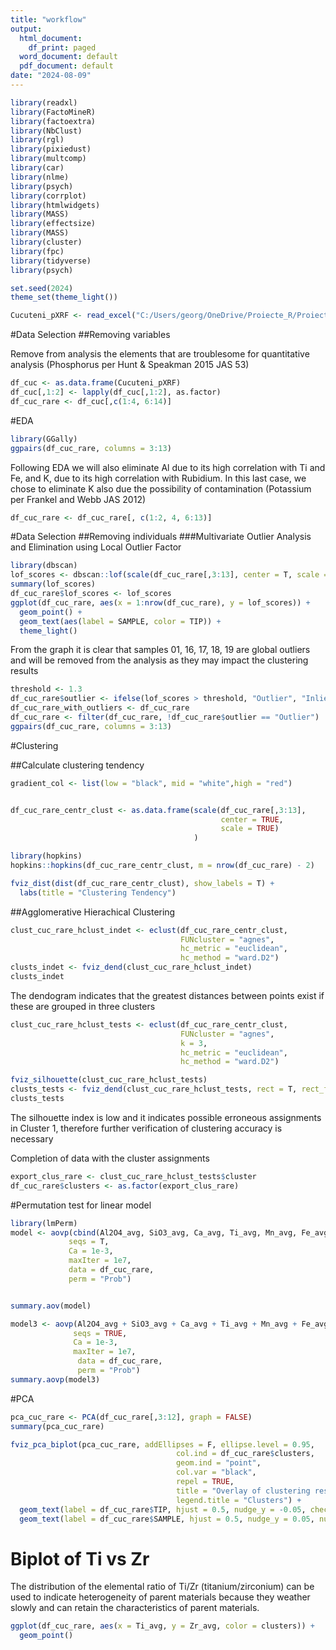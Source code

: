 ```yaml
---
title: "workflow"
output:
  html_document:
    df_print: paged
  word_document: default
  pdf_document: default
date: "2024-08-09"
---
```


```r
library(readxl)
library(FactoMineR)
library(factoextra)
library(NbClust)
library(rgl)
library(pixiedust)
library(multcomp)
library(car)
library(nlme)
library(psych)
library(corrplot)
library(htmlwidgets)
library(MASS)
library(effectsize)
library(MASS)
library(cluster)
library(fpc)
library(tidyverse)
library(psych)

set.seed(2024)
theme_set(theme_light())

Cucuteni_pXRF <- read_excel("C:/Users/georg/OneDrive/Proiecte_R/Proiect-R-Cucuteni/Cucuteni_pXRF.xlsx", sheet = "toate fara 15 RSD>10")
```

#Data Selection
##Removing variables


Remove from analysis the elements that are troublesome for quantitative analysis (Phosphorus per Hunt & Speakman 2015 JAS 53)

```r
df_cuc <- as.data.frame(Cucuteni_pXRF)
df_cuc[,1:2] <- lapply(df_cuc[,1:2], as.factor)
df_cuc_rare <- df_cuc[,c(1:4, 6:14)]
```

#EDA

```r
library(GGally)
ggpairs(df_cuc_rare, columns = 3:13)

```

Following EDA we will also eliminate Al due to its high correlation with Ti and Fe, and K, due to its high correlation with Rubidium. In this last case, we chose to eliminate K also due the possibility of contamination (Potassium per Frankel and Webb JAS 2012)

```r
df_cuc_rare <- df_cuc_rare[, c(1:2, 4, 6:13)]
```


#Data Selection
##Removing individuals
###Multivariate Outlier Analysis and Elimination using Local Outlier Factor


```r
library(dbscan)
lof_scores <- dbscan::lof(scale(df_cuc_rare[,3:13], center = T, scale = T), minPts = 5)
summary(lof_scores)
df_cuc_rare$lof_scores <- lof_scores
ggplot(df_cuc_rare, aes(x = 1:nrow(df_cuc_rare), y = lof_scores)) +
  geom_point() + 
  geom_text(aes(label = SAMPLE, color = TIP)) +
  theme_light()
```
From the graph it is clear that samples 01, 16, 17, 18, 19 are global outliers and will be removed from the analysis as they may impact the clustering results

```r
threshold <- 1.3
df_cuc_rare$outlier <- ifelse(lof_scores > threshold, "Outlier", "Inlier")
df_cuc_rare_with_outliers <- df_cuc_rare
df_cuc_rare <- filter(df_cuc_rare, !df_cuc_rare$outlier == "Outlier")
ggpairs(df_cuc_rare, columns = 3:13)

```

#Clustering

##Calculate clustering tendency

```r
gradient_col <- list(low = "black", mid = "white",high = "red")


df_cuc_rare_centr_clust <- as.data.frame(scale(df_cuc_rare[,3:13],
                                               center = TRUE,
                                               scale = TRUE)
                                         )      

library(hopkins)
hopkins::hopkins(df_cuc_rare_centr_clust, m = nrow(df_cuc_rare) - 2)

fviz_dist(dist(df_cuc_rare_centr_clust), show_labels = T) +
  labs(title = "Clustering Tendency")
```

##Agglomerative Hierachical Clustering

```r
clust_cuc_rare_hclust_indet <- eclust(df_cuc_rare_centr_clust,                       
                                      FUNcluster = "agnes",             
                                      hc_metric = "euclidean",         
                                      hc_method = "ward.D2")           
clusts_indet <- fviz_dend(clust_cuc_rare_hclust_indet)
clusts_indet
```

The dendogram indicates that the greatest distances between points exist if these are grouped in three clusters

```r
clust_cuc_rare_hclust_tests <- eclust(df_cuc_rare_centr_clust,                       
                                      FUNcluster = "agnes",             
                                      k = 3,      
                                      hc_metric = "euclidean",         
                                      hc_method = "ward.D2")           

fviz_silhouette(clust_cuc_rare_hclust_tests)       
clusts_tests <- fviz_dend(clust_cuc_rare_hclust_tests, rect = T, rect_fill = T)
clusts_tests

```

The silhouette index is low and it indicates possible erroneous assignments in Cluster 1, therefore further verification of clustering accuracy is necessary

Completion of data with the cluster assignments

```r
export_clus_rare <- clust_cuc_rare_hclust_tests$cluster
df_cuc_rare$clusters <- as.factor(export_clus_rare)
```


#Permutation test for linear model

```r
library(lmPerm)
model <- aovp(cbind(Al2O4_avg, SiO3_avg, Ca_avg, Ti_avg, Mn_avg, Fe_avg, Zn_avg, Rb_avg, Sr_avg, Zr_avg) ~ clusters,
             seqs = T,
             Ca = 1e-3,
             maxIter = 1e7,
             data = df_cuc_rare, 
             perm = "Prob")


summary.aov(model)

model3 <- aovp(Al2O4_avg + SiO3_avg + Ca_avg + Ti_avg + Mn_avg + Fe_avg + Zn_avg + Rb_avg + Sr_avg + Zr_avg ~ clusters,
              seqs = TRUE,
              Ca = 1e-3,
              maxIter = 1e7,
               data = df_cuc_rare, 
               perm = "Prob")
summary.aovp(model3)
```



#PCA

```r
pca_cuc_rare <- PCA(df_cuc_rare[,3:12], graph = FALSE)
summary(pca_cuc_rare)

fviz_pca_biplot(pca_cuc_rare, addEllipses = F, ellipse.level = 0.95,
                                     col.ind = df_cuc_rare$clusters,                   
                                     geom.ind = "point",
                                     col.var = "black",                       
                                     repel = TRUE,                            
                                     title = "Overlay of clustering results over PCA",
                                     legend.title = "Clusters") + 
  geom_text(label = df_cuc_rare$TIP, hjust = 0.5, nudge_y = -0.05, check_overlap = TRUE) +
  geom_text(label = df_cuc_rare$SAMPLE, hjust = 0.5, nudge_y = 0.05, nudge_x = -0.05, check_overlap = TRUE)
```


# Biplot of Ti vs Zr
The distribution of the elemental ratio of Ti/Zr (titanium/zirconium) can be used to indicate heterogeneity of parent materials because they weather slowly and can retain the characteristics of parent materials. 

```r
ggplot(df_cuc_rare, aes(x = Ti_avg, y = Zr_avg, color = clusters)) +
  geom_point()
```

